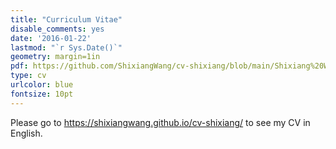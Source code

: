 ```yaml
---
title: "Curriculum Vitae"
disable_comments: yes
date: '2016-01-22'
lastmod: "`r Sys.Date()`"
geometry: margin=1in
pdf: https://github.com/ShixiangWang/cv-shixiang/blob/main/Shixiang%20Wang%E2%80%99s%20CV.pdf
type: cv
urlcolor: blue
fontsize: 10pt
---
```


Please go to <https://shixiangwang.github.io/cv-shixiang/> to see my CV in English.
